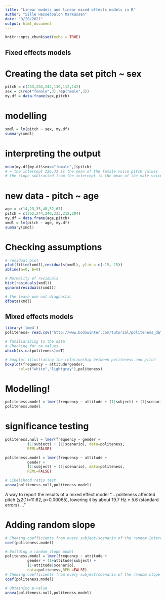 ```yaml
---
title: "Linear models and linear mixed effects models in R"
author: "Sille Hasselbalch Markussen"
date: "9/20/2021"
output: html_document
---
```


```r
knitr::opts_chunk$set(echo = TRUE)
```

## Fixed effects models
# Creating the data set pitch ~ sex
```r
pitch = c(233,204,242,130,112,142)
sex = c(rep("female",3),rep("male",3))
my.df = data.frame(sex,pitch)
```

# modelling
```r
xmdl = lm(pitch ~ sex, my.df)
summary(xmdl)
```

# interpreting the output
```r
mean(my.df[my.df$sex=="female",]$pitch)
# = the intercept 226.33 is the mean of the female voice pitch values
# the slope subtracted from the intercept is the mean of the male voice pitch values
```

# new data - pitch ~ age
```r
age = c(14,23,35,48,52,67)
pitch = c(252,244,240,233,212,204)
my.df = data.frame(age,pitch)
xmdl = lm(pitch ~ age, my.df)
summary(xmdl)
```

# Checking assumptions
```r
# residual plot
plot(fitted(xmdl),residuals(xmdl), ylim = c(-15, 15))
abline(a=0, b=0)

# Normality of residuals 
hist(residuals(xmdl))
qqnorm(residuals(xmdl))

# the leave one out diagnostic
dfbeta(xmdl)
```

## Mixed effects models

```r
library('lme4')
politeness= read.csv("http://www.bodowinter.com/tutorial/politeness_data.csv")

# familiarizing to the data
# Checking for na values
which(is.na(politeness)==T)

# boxplot illustrating the relationship between politeness and pitch
boxplot(frequency ~ attitude*gender,
      col=c("white","lightgray"),politeness)
```

# Modelling!
```r
politeness.model = lmer(frequency ~ attitude + (1|subject) + (1|scenario), data=politeness)
politeness.model
```

# significance testing
```r
politeness.null = lmer(frequency ~ gender +
          (1|subject) + (1|scenario), data=politeness,
          REML=FALSE)

politeness.model = lmer(frequency ~ attitude +
          gender +
          (1|subject) + (1|scenario), data=politeness,
          REML=FALSE)

# Likelihood ratio test
anova(politeness.null,politeness.model)
```

A way to report the results of a mixed effect model
“... politeness affected pitch (χ2(1)=11.62, p=0.00065), lowering it by about 19.7 Hz ± 5.6 (standard errors) ...”


# Adding random slope
```r
# Cheking coefficients from every subject/scenario of the random intercept model
coef(politeness.model)

# Building a random slope model
politeness.model = lmer(frequency ~ attitude +
          gender + (1+attitude|subject) +
          (1+attitude|scenario),
          data=politeness,REML=FALSE)
# Cheking coefficients from every subject/scenario of the random slope model
coef(politeness.model)

# Obtaining p-value
anova(politeness.null,politeness.model)

```











